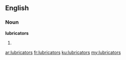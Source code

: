 ==English==

===Noun===
'''lubricators'''

# {{plural of|lubricator}}

[[ar:lubricators]]
[[fr:lubricators]]
[[ku:lubricators]]
[[my:lubricators]]